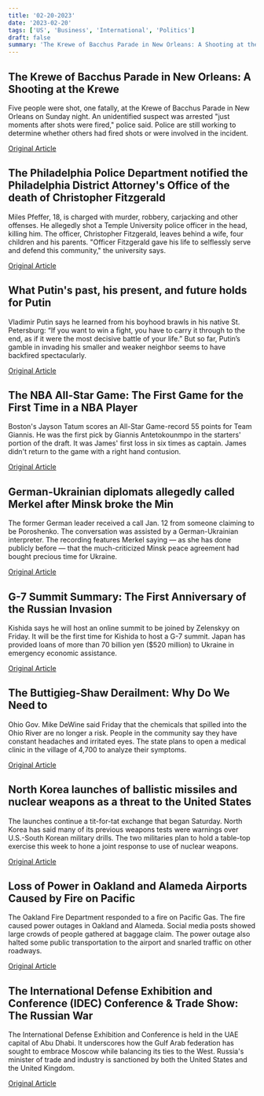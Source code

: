 ```yaml
---
title: '02-20-2023'
date: '2023-02-20'
tags: ['US', 'Business', 'International', 'Politics']
draft: false
summary: 'The Krewe of Bacchus Parade in New Orleans: A Shooting at the Krewe...'
---
```


## The Krewe of Bacchus Parade in New Orleans: A Shooting at the Krewe
Five people were shot, one fatally, at the Krewe of Bacchus Parade in New Orleans on Sunday night. An unidentified suspect was arrested "just moments after shots were fired," police said. Police are still working to determine whether others had fired shots or were involved in the incident.

[Original Article](https://abcnews.go.com/US/5-shot-new-orleans-parade-mardi-gras/story?id=97328368)

## The Philadelphia Police Department notified the Philadelphia District Attorney's Office of the death of Christopher Fitzgerald
Miles Pfeffer, 18, is charged with murder, robbery, carjacking and other offenses. He allegedly shot a Temple University police officer in the head, killing him. The officer, Christopher Fitzgerald, leaves behind a wife, four children and his parents. "Officer Fitzgerald gave his life to selflessly serve and defend this community," the university says.

[Original Article](https://abcnews.go.com/US/temple-university-officer-fatally-shot-philadelphia-campus-governor/story?id=97314254)

## What Putin's past, his present, and future holds for Putin
Vladimir Putin says he learned from his boyhood brawls in his native St. Petersburg: “If you want to win a fight, you have to carry it through to the end, as if it were the most decisive battle of your life.” But so far, Putin’s gamble in invading his smaller and weaker neighbor seems to have backfired spectacularly.

[Original Article](https://abcnews.go.com/Business/wireStory/putins-ukraine-gamble-biggest-threat-rule-97328528)

## The NBA All-Star Game: The First Game for the First Time in a NBA Player
Boston's Jayson Tatum scores an All-Star Game-record 55 points for Team Giannis. He was the first pick by Giannis Antetokounmpo in the starters' portion of the draft. It was James' first loss in six times as captain. James didn't return to the game with a right hand contusion.

[Original Article](https://abcnews.go.com/US/wireStory/tatum-scores-star-record-55-team-giannis-wins-97327400)

## German-Ukrainian diplomats allegedly called Merkel after Minsk broke the Min
The former German leader received a call Jan. 12 from someone claiming to be Poroshenko. The conversation was assisted by a German-Ukrainian interpreter. The recording features Merkel saying — as she has done publicly before — that the much-criticized Minsk peace agreement had bought precious time for Ukraine.

[Original Article](https://abcnews.go.com/International/wireStory/russian-pranksters-call-merkel-posing-ukraines-leader-97330565)

## G-7 Summit Summary: The First Anniversary of the Russian Invasion
Kishida says he will host an online summit to be joined by Zelenskyy on Friday. It will be the first time for Kishida to host a G-7 summit. Japan has provided loans of more than 70 billion yen ($520 million) to Ukraine in emergency economic assistance.

[Original Article](https://abcnews.go.com/Business/wireStory/japan-give-ukraine-55b-host-online-7-zelenskyy-97329903)

## The Buttigieg-Shaw Derailment: Why Do We Need to
Ohio Gov. Mike DeWine said Friday that the chemicals that spilled into the Ohio River are no longer a risk. People in the community say they have constant headaches and irritated eyes. The state plans to open a medical clinic in the village of 4,700 to analyze their symptoms.

[Original Article](https://abcnews.go.com/Politics/wireStory/buttigieg-warns-norfolk-southern-support-ohio-community-97325397)

## North Korea launches of ballistic missiles and nuclear weapons as a threat to the United States
The launches continue a tit-for-tat exchange that began Saturday. North Korea has said many of its previous weapons tests were warnings over U.S.-South Korean military drills. The two militaries plan to hold a table-top exercise this week to hone a joint response to use of nuclear weapons.

[Original Article](https://abcnews.go.com/Politics/wireStory/seoul-north-korea-fires-missile-2-days-after-97325308)

## Loss of Power in Oakland and Alameda Airports Caused by Fire on Pacific
The Oakland Fire Department responded to a fire on Pacific Gas. The fire caused power outages in Oakland and Alameda. Social media posts showed large crowds of people gathered at baggage claim. The power outage also halted some public transportation to the airport and snarled traffic on other roadways.

[Original Article](https://abcnews.go.com/US/wireStory/oakland-airport-50k-bay-area-lose-power-due-97326023)

## The International Defense Exhibition and Conference (IDEC) Conference & Trade Show: The Russian War
The International Defense Exhibition and Conference is held in the UAE capital of Abu Dhabi. It underscores how the Gulf Arab federation has sought to embrace Moscow while balancing its ties to the West. Russia's minister of trade and industry is sanctioned by both the United States and the United Kingdom.

[Original Article](https://abcnews.go.com/Business/wireStory/russia-sells-weapons-abu-dhabi-arms-fair-amid-97329055)
